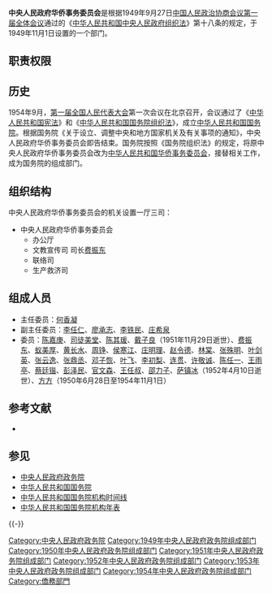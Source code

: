 {{Pathnav|中央人民政府政务院}}
{{Infobox PRCG
|机构名称=中央人民政府华侨事务委员会
|标志1=National Emblem of the People's Republic of China.svg
|职位1=主任委员
|人员1=[[何香凝|何香凝]]
|上级机构=[[中央人民政府政务院|中央人民政府政务院]]
|机构类型=政务院部门
|行政级别=正部级
|成立时间=1949年11月1日
|撤销时间=1954年11月
|前身=
|接替者=[[中华人民共和国华侨事务委员会|中华人民共和国华侨事务委员会]]
}}

'''中央人民政府华侨事务委员会'''是根据1949年9月27日[[中国人民政治协商会议第一届全体会议|中国人民政治协商会议第一届全体会议]]通过的《[[中华人民共和国中央人民政府组织法|中华人民共和国中央人民政府组织法]]》第十八条的规定，于1949年11月1日设置的一个部门。

==职责权限==
==历史==
1954年9月，[[第一届全国人民代表大会|第一届全国人民代表大会]]第一次会议在北京召开，会议通过了《[[中华人民共和国宪法|中华人民共和国宪法]]》和《[[中华人民共和国国务院组织法|中华人民共和国国务院组织法]]》，成立[[中华人民共和国国务院|中华人民共和国国务院]]。根据国务院《关于设立、调整中央和地方国家机关及有关事项的通知》，中央人民政府华侨事务委员会即告结束。国务院按照《国务院组织法》的规定，将原中央人民政府华侨事务委员会改为[[中华人民共和国华侨事务委员会|中华人民共和国华侨事务委员会]]，接替相关工作，成为国务院的组成部门。

==组织结构==
中央人民政府华侨事务委员会的机关设置一厅三司：

*中央人民政府华侨事务委员会
**办公厅
**文教宣传司 司长[[费振东|费振东]]
**联络司
**生产救济司

==组成人员==
*主任委员：[[何香凝|何香凝]]
*副主任委员：[[李任仁|李任仁]]、[[廖承志|廖承志]]、[[李铁民|李铁民]]、[[庄希泉|庄希泉]]
*委员：[[陈嘉庚|陈嘉庚]]、[[司徒美堂|司徒美堂]]、[[陈其瑗|陈其瑗]]、[[戴子良|戴子良]]（1951年11月29日逝世）、[[费振东|费振东]]、[[蚁美厚|蚁美厚]]、[[黄长水|黄长水]]、[[周铮|周铮]]、[[侯寒江|侯寒江]]、[[庄明理|庄明理]]、[[赵令德|赵令德]]、[[林棠|林棠]]、[[张殊明|张殊明]]、[[叶剑英|叶剑英]]、[[张云逸|张云逸]]、[[张鼎丞|张鼎丞]]、[[邓子恢|邓子恢]]、[[叶飞|叶飞]]、[[李初梨|李初梨]]、[[连贯|连贯]]、[[许敬诚|许敬诚]]、[[陈任一|陈任一]]、[[王雨亭|王雨亭]]、[[蔡廷锴|蔡廷锴]]、[[彭泽民|彭泽民]]、[[官文森|官文森]]、[[王任叔|王任叔]]、[[邵力子|邵力子]]、[[萨镇冰|萨镇冰]]（1952年4月10日逝世）、[[方方_(政治人物)|方方]]（1950年6月28日至1954年11月1日）

==参考文献==
*{{cite book|author=苏尚尧主编|title=《中华人民共和国中央政府机构（1949-1990年）》|location=北京|publisher=经济科学出版社|year=1993|isbn=7505805045|quote=D·54}}

==参见==
* [[中央人民政府政务院|中央人民政府政务院]]
* [[中华人民共和国国务院|中华人民共和国国务院]]
* [[中华人民共和国国务院机构时间线|中华人民共和国国务院机构时间线]]
* [[中华人民共和国国务院机构年表|中华人民共和国国务院机构年表]]

{{-}}
{{Template group
|list=
{{中央人民政府政务院}}
{{1949年中央人民政府政务院}}
{{1950年中央人民政府政务院}}
{{1951年中央人民政府政务院}}
{{1952年中央人民政府政务院}}
{{1953年中央人民政府政务院}}
{{1954年中央人民政府政务院}}
}}

[[Category:中央人民政府政务院|Category:中央人民政府政务院]]
[[Category:1949年中央人民政府政务院组成部门|Category:1949年中央人民政府政务院组成部门]]
[[Category:1950年中央人民政府政务院组成部门|Category:1950年中央人民政府政务院组成部门]]
[[Category:1951年中央人民政府政务院组成部门|Category:1951年中央人民政府政务院组成部门]]
[[Category:1952年中央人民政府政务院组成部门|Category:1952年中央人民政府政务院组成部门]]
[[Category:1953年中央人民政府政务院组成部门|Category:1953年中央人民政府政务院组成部门]]
[[Category:1954年中央人民政府政务院组成部门|Category:1954年中央人民政府政务院组成部门]]
[[Category:僑務部門|Category:僑務部門]]